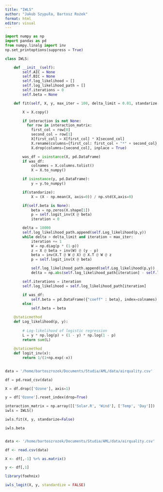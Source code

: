```yaml
---
title: "IWLS"
author: "Jakub Szypuła, Bartosz Rożek"
format: html
editor: visual
---
```


```python

import numpy as np
import pandas as pd
from numpy.linalg import inv
np.set_printoptions(suppress = True)

```

```python
class IWLS:

    def __init__(self):
        self.AIC = None
        self.BIC = None
        self.log_likelihood = []
        self.log_likelihood_path = []
        self.iterations = 0
        self.beta = None

    def fit(self, X, y, max_iter = 100, delta_limit = 0.01, standarize = True, interaction:np.ndarray = None):

        X = X.copy()

        if interaction is not None:
          for row in interaction_matrix:
            first_col = row[0]
            second_col = row[1]
            X[first_col] = X[first_col] * X[second_col]
            X.rename(columns={first_col: first_col + "*" + second_col}, inplace=True)
            X.drop(columns=[second_col], inplace = True)

        was_df = isinstance(X, pd.DataFrame)
        if was_df:
            colnames = X.columns.tolist()
            X = X.to_numpy()

        if isinstance(y, pd.DataFrame):
            y = y.to_numpy()

        if(standarize):
            X = (X - np.mean(X, axis=0)) / np.std(X,axis=0)

        if(self.beta is None):
            beta = np.zeros(X.shape[1])
            p = self.logit_inv(X @ beta)
            iteration = 0

        delta = 10000
        self.log_likelihood_path.append(self.Log_likelihood(p,y))
        while delta > delta_limit and iteration < max_iter:
            iteration += 1
            W = np.diag(p * (1-p))
            z = X @ beta + inv(W) @ (y - p)
            beta = inv(X.T @ W @ X) @ X.T @ W @ z
            p = self.logit_inv(X @ beta)

            self.log_likelihood_path.append(self.Log_likelihood(p,y))
            delta = np.abs(self.log_likelihood_path[iteration] - self.log_likelihood_path[iteration - 1])

        self.iterations = iteration
        self.log_likelihood = self.log_likelihood_path[iteration]

        if was_df:
            self.beta = pd.DataFrame({"coeff" : beta}, index=colnames)
        else:
            self.beta = beta

    @staticmethod
    def Log_likelihood(p, y):
    
        # Log-likelihood of logistic regression
        L = y * np.log(p) + (1 - y) * np.log(1 - p)
        return sum(L)
      
    @staticmethod
    def logit_inv(x):
        return 1/(1+np.exp(-x))
    

```

```python

data = '/home/bartoszrozek/Documents/Studia/AML/data/airquality.csv'

df = pd.read_csv(data)

X = df.drop(['Ozone'], axis=1)

y = df['Ozone'].reset_index(drop=True)

```

```python

interaction_matrix = np.array([['Solar.R', 'Wind'], ['Temp', 'Day']])
iwls = IWLS()

iwls.fit(X, y, standarize=False)

iwls.beta

```

```python



```

```r

data <- '/home/bartoszrozek/Documents/Studia/AML/data/airquality.csv'

df <- read.csv(data)

X <- df[,-1] %>% as.matrix()

y <- df[,1]

library(foehnix)

iwls_logit(X, y, standardize = FALSE)

```